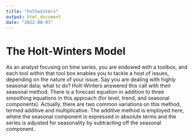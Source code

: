 ```yaml
---
title: "holtwinters"
output: html_document
date: "2022-08-07"
---
```


# The Holt-Winters Model  

As an analyst focusing on time series, you are endowed with a toolbox, and each tool within that tool box enables you to tackle a host of issues, depending on the nature of your issue. Say you are dealing with highly seasonal data; what to do? Holt-Winters answered this call with their seasonal method. There is a forecast equation in addition to three smoothing equations in this approach (for level, trend, and seasonal components). Actually, there are two common variations on this method, termed additive and multiplicative. The additive method is employed here, where the seasonal component is expressed in absolute terms and the series is adjusted for seasonality by subtracting off the seasonal component. 